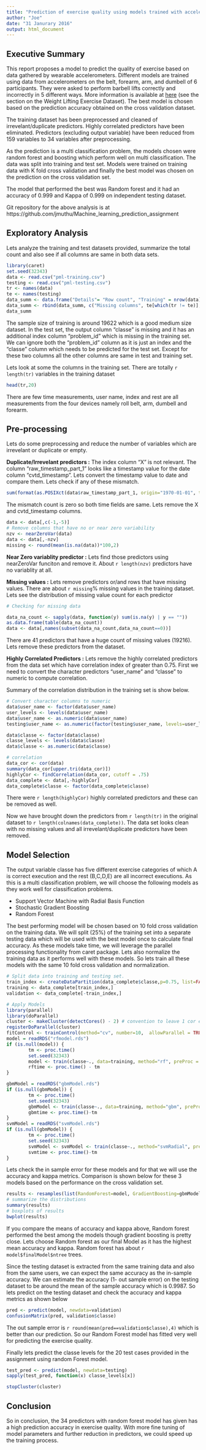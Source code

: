 ```yaml
---
title: "Prediction of exercise quality using models trained with accelerometers data"
author: "Joe"
date: "31 Janurary 2016"
output: html_document
---
```

## Executive Summary
This report proposes a model to predict the quality of exercise based on data gathered by wearable accelerometers. Different models are trained using data from accelerometers on the belt, forearm, arm, and dumbell of 6 participants. They were asked to perform barbell lifts correctly and incorrectly in 5 different ways.  More information is available at [here](http://groupware.les.inf.puc-rio.br/har) (see the section on the Weight Lifting Exercise Dataset). The best model is chosen based on the prediction accuracy obtained on the cross validation dataset.

The training dataset has been preprocessed and cleaned of irrevelant/duplicate predictors. Highly correlated predictors have been eliminated. Predictors (excluding output variable) have been reduced from 159 variables to 34 variables after preprocessing. 

As the prediction is a multi classification problem, the models chosen were random forest and boosting which perform well on multi classification. The data was split into training and test set. Models were trained on training data with K fold cross validation and finally the best model was chosen on the prediction on the cross validation set. 

The model that performed the best was Random forest and it had an accuracy of 0.999 and Kappa of 0.999 on independent testing dataset.

Git repository for the above analysis is at https://github.com/jmuthu/Machine_learning_prediction_assignment

## Exploratory Analysis
Lets analyze the training and test datasets provided, summarize the total count and also see if all columns are same in both data sets.

```r
library(caret)
set.seed(32343)
data <- read.csv("pml-training.csv")
testing <- read.csv("pml-testing.csv")
tr <- names(data)
te <- names(testing)
data_summ <- data.frame("Details"= "Row count", "Training" = nrow(data), "Testing" = nrow(testing), stringsAsFactors=FALSE)
data_summ <- rbind(data_summ, c("Missing columns", te[which(tr != te)], tr[which(tr != te)]))
data_summ
```
The sample size of training is around 19622 which is a good medium size dataset. In the test set, the output column "classe" is missing and it has an additional index column "problem_id" which is missing in the training set. We can ignore both the "problem_id" column as it is just an index and the "classe" column which needs to be predicted for the test set. Except for these two columns all the other columns are same in test and training set.

Lets look at some the columns in the training set. There are totally `r length(tr)` variables in the training dataset
```r
head(tr,20)
```
There are few time measurements, user name, index and rest are all measurements from the four devices namely roll belt, arm, dumbell and forearm. 

## Pre-processing
Lets do some preprocessing and reduce the number of variables which are irrevelant or duplicate or empty. 

**Duplicate/Irrevelant predictors :** The index column "X" is not relevant. The column "raw_timestamp_part_1" looks like a timestamp value for the date column "cvtd_timestamp". 
Lets convert the timestamp value to date and compare them. Lets check if any of these mismatch. 
```r
sum(format(as.POSIXct(data$raw_timestamp_part_1, origin="1970-01-01", tz="UTC"),"%d/%m/%Y %H:%M") != data$cvtd_timestamp)
```
The mismatch count is zero so both time fields are same. Lets remove the X and cvtd_timestamp columns. 
```r
data <- data[,c(-1,-5)]
# Remove columns that have no or near zero variability
nzv <- nearZeroVar(data)
data <- data[,-nzv]
missing <- round(mean(is.na(data))*100,2)
```

**Near Zero variablity predictor :** Lets find those predictors using nearZeroVar funciton and remove it. About `r length(nzv)` predictors have no variablity at all. 

**Missing values :** Lets remove predictors or/and rows that have missing values. There are about `r missing`% missing values in the training dataset. Lets see the distribution of missing value count for each predictor
```r
# Checking for missing data

data_na_count <- sapply(data, function(y) sum(is.na(y) | y == ""))
as.data.frame(table(data_na_count))
data <- data[,names(subset(data_na_count,data_na_count==0))]
```
There are 41 predictors that have a huge count of missing values (19216). Lets remove these predictors from the dataset.

**Highly Correlated Predictors :** Lets remove the highly correlated predictors from the data set which have correlation index of greater than 0.75. First we need to convert the character predictors "user_name" and "classe" to numeric to compute correlation.

Summary of the correlation distribution in the training set is show below. 

```r
# Convert character columns to numeric
data$user_name <- factor(data$user_name)
user_levels <- levels(data$user_name)
data$user_name <- as.numeric(data$user_name)
testing$user_name <- as.numeric(factor(testing$user_name, levels=user_levels))

data$classe <- factor(data$classe)
classe_levels <- levels(data$classe)
data$classe <- as.numeric(data$classe)

# correlation 
data_cor <- cor(data)
summary(data_cor[upper.tri(data_cor)])
highlyCor <- findCorrelation(data_cor, cutoff = .75)
data_complete <- data[,-highlyCor]
data_complete$classe <- factor(data_complete$classe)
```

There were `r length(highlyCor)` highly correlated predictors and these can be removed as well. 

Now we have brought down the predictors from `r length(tr)` in the original dataset to `r length(colnames(data_complete))`. 
The data set looks clean with no missing values and all irrevelant/duplicate predictors have been removed. 

## Model Selection
The output variable classe has five different exercise categories of which A is correct execution and the rest (B,C,D,E) are all incorrect executions. As this is a multi classification problem, we will choose the following models as they work well for classification problems.

* Support Vector Machine with Radial Basis Function 
* Stochastic Gradient Boosting
* Random Forest

The best performing model will be chosen based on 10 fold cross validation on the training data. 
We will split (25%) of the training set into a separate testing data which will be used with the best model once to calculate final accuracy. 
As these models take time, we will leverage the parallel processing functionality from caret package. Lets also normalize the training data as it performs well with these models.
So lets train all these models with the same 10 fold cross validation and normalization.

```r
# Split data into training and testing set. 
train_index <- createDataPartition(data_complete$classe,p=0.75, list=FALSE)
training <- data_complete[train_index,]
validation <- data_complete[-train_index,]

# Apply Models
library(parallel)
library(doParallel)
cluster <- makeCluster(detectCores() - 2) # convention to leave 1 cor e for OS
registerDoParallel(cluster)
fitControl <- trainControl(method="cv", number=10,  allowParallel = TRUE)
model = readRDS("rfmodel.rds")
if (is.null(model)) {
        tm <- proc.time()
        set.seed(32343)
        model <- train(classe~., data=training, method="rf", preProc = c("center", "scale"), trControl = fitControl)
        rftime <- proc.time() - tm
}

gbmModel = readRDS("gbmModel.rds")
if (is.null(gbmModel)) {
        tm <- proc.time()        
        set.seed(32343)
        gbmModel <- train(classe~., data=training, method="gbm", preProc = c("center", "scale"), trControl = fitControl)
        gbmtime <- proc.time()-tm
}
svmModel = readRDS("svmModel.rds")
if (is.null(gbmModel)) {
        tm <- proc.time()     
        set.seed(32343)
        svmModel <- svmModel <- train(classe~., method="svmRadial", preProc = c("center", "scale"),data=training, trControl=fitControl)
        svmtime <- proc.time()-tm
}
```
Lets check the in sample error for these models and for that we will use the accuracy and kappa metrics. Comparison is shown below for these 3 models based on the performance on the cross validation set. 
```r
results <- resamples(list(RandomForest=model, GradientBoosting=gbmModel, SupportVector=svmModel))
# summarize the distributions
summary(results)
# boxplots of results
bwplot(results)
```

If you compare the means of accuracy and kappa above, Random forest performed the best among the models though gradient boosting is pretty close. 
Lets choose Random forest as our final Model as it has the highest mean accuracy and kappa. Random forest has about `r model$finalModel$ntree` trees. 

Since the testing dataset is extracted from the same training data and also from the same users, we can expect the same accuracy as the in-sample accuracy. 
We can estimate the accuracy (1- out sample error) on the testing dataset to be around the mean of the sample accuracy which is 0.9987.
So lets predict on the testing dataset and check the accuracy and kappa metrics as shown below
```r
pred <- predict(model, newdata=validation)
confusionMatrix(pred, validation$classe)
```
The out sample error is `r round(mean(pred==validation$classe),4)` which is better than our prediction. So our Random Forest model has fitted very well for predicting the exercise quality. 

Finally lets predict the classe levels for the 20 test cases provided in the assignment using random Forest model. 
```r
test_pred <- predict(model, newdata=testing)
sapply(test_pred, function(x) classe_levels[x])

stopCluster(cluster)
```

## Conclusion

So in conclusion, the 34 predictors with random forest model has given has a high prediction accuracy in exercise quality. With more fine tuning of model parameters and further reduction in predictors, we could speed up the training process. 
